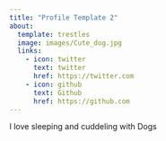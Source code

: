 ```yaml
---
title: "Profile Template 2"
about:
  template: trestles
  image: images/Cute_dog.jpg
  links:
    - icon: twitter
      text: twitter
      href: https://twitter.com
    - icon: github
      text: Github
      href: https://github.com
---
```


I love sleeping and cuddeling with Dogs